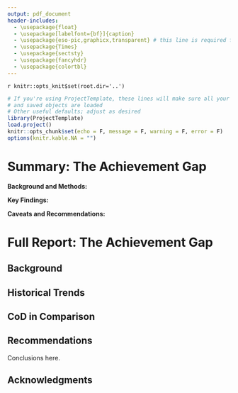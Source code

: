 ```yaml
---
output: pdf_document
header-includes:
  - \usepackage{float}
  - \usepackage[labelfont={bf}]{caption}
  - \usepackage{eso-pic,graphicx,transparent} # this line is required for the watermark to work
  - \usepackage{Times}
  - \usepackage{sectsty}
  - \usepackage{fancyhdr}
  - \usepackage{colortbl}
---
```


\input{draft_watermark.tex}
\fontsize{12}{15} \selectfont
\sectionfont{\color[rgb]{0,.609,.867}\normalfont\fontsize{18}{16}\selectfont}
\subsectionfont{\color[rgb]{.098,.275,.553}\bf\sffamily\scshape}
\subsubsectionfont{\fontsize{12}{10}\selectfont}
\pagestyle{fancy}
\thispagestyle{empty}
\fancyhf{}
\renewcommand{\headrulewidth}{0pt}
\fancyhead[C]{SLCC | Data Science \& Analytics}
\fancyfoot[L]{Month Year}
\fancyfoot[C]{Title for Report Footer}
\fancyfoot[R]{\thepage}
\input{titlepage.tex}

`r knitr::opts_knit$set(root.dir='..')`

```r
# If you're using ProjectTemplate, these lines will make sure all your packages
# and saved objects are loaded
# Other useful defaults; adjust as desired
library(ProjectTemplate)
load.project()
knitr::opts_chunk$set(echo = F, message = F, warning = F, error = F)
options(knitr.kable.NA = "")
```

# Summary: The Achievement Gap

**Background and Methods:**

**Key Findings:**

**Caveats and Recommendations:**

\clearpage

# Full Report: The Achievement Gap

## Background

## Historical Trends

## CoD in Comparison

## Recommendations

Conclusions here.

## Acknowledgments 

